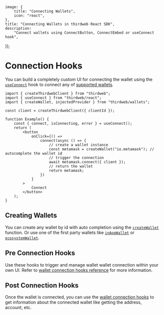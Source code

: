 
	image: {
		title: "Connecting Wallets",
		icon: "react",
	},
	title: "Connecting Wallets in thirdweb React SDK",
	description:
		"Connect wallets using ConnectButton, ConnectEmbed or useConnect hook",
});

# Connection Hooks

You can build a completely custom UI for connecting the wallet using the [`useConnect`](/references/typescript/v5/useConnect) hook to connect any of [supported wallets](/typescript/v5/supported-wallets).

```tsx
import { createThirdwebClient } from "thirdweb";
import { useConnect } from "thirdweb/react";
import { createWallet, injectedProvider } from "thirdweb/wallets";

const client = createThirdwebClient({ clientId });

function Example() {
	const { connect, isConnecting, error } = useConnect();
	return (
		<button
			onClick={() =>
				connect(async () => {
                    // create a wallet instance
					const metamask = createWallet("io.metamask"); // autocomplete the wallet id
                    // trigger the connection
					await metamask.connect({ client });
					// return the wallet
					return metamask;
				})
			}
		>
			Connect
		</button>
	);
}
```

## Creating Wallets

You can create any wallet by id with auto completion using the [`createWallet`](/references/typescript/v5/createWallet) function. Or use one of the first party wallets like [`inAppWallet`](/references/typescript/v5/inAppWallet) or [`ecosystemWallet`](/references/typescript/v5/ecosystemWallet).

<Stack>
<ArticleIconCard
	title="inAppWallet"
	icon={Wallet}
	href="/references/typescript/v5/inAppWallet"
	description="Create an in app wallet"
/>

<ArticleIconCard
	title="ecosystemWallet"
	icon={Wallet}
	href="/references/typescript/v5/ecosystemWallet"
	description="Create an ecosystem wallet"
/>

<ArticleIconCard
	title="createWallet"
	icon={Wallet}
	href="/references/typescript/v5/createWallet"
	description="Create any external wallet by id with auto completion"
/>
</Stack>
## Pre Connection Hooks

Use these hooks to trigger and manage wallet wallet connection within your own UI. Refer to [wallet connection hooks reference](/references/typescript/v5/useConnect) for more information.

<Stack>

<ArticleIconCard
	title="useConnect"
	icon={ReactIcon}
	href="/references/typescript/v5/useConnect"
	description="Hook to connect any created wallet"
/>

<ArticleIconCard
	title="useAutoConnect"
	icon={ReactIcon}
	href="/references/typescript/v5/useAutoConnect"
	description="Hook to auto connect a previously connected wallet"
/>

<ArticleIconCard
	title="useConnectModal"
	icon={ReactIcon}
	href="/references/typescript/v5/useConnectModal"
	description="Hook to open a prebuilt connection modal UI from anywhere"
/>

<ArticleIconCard
	title="useSwitchActiveWalletChain"
	icon={ReactIcon}
	href="/references/typescript/v5/useSwitchActiveWalletChain"
	description="Hook to switch the active wallet chain"
/>

<ArticleIconCard
	title="useDisconnect"
	icon={ReactIcon}
	href="/references/typescript/v5/useDisconnect"
	description="Hook to disconnect the wallet"
/>

</Stack>

## Post Connection Hooks

Once the wallet is connected, you can use the [wallet connection hooks](/references/typescript/v5/hooks#wallet-connection) to get information about the connected wallet like getting the address, account, etc.

<Stack>

<ArticleIconCard
	title="useActiveAccount"
	icon={ReactIcon}
	href="/references/typescript/v5/useActiveAccount"
	description="Get the currently connected account"
/>

<ArticleIconCard
	title="useActiveWallet"
	icon={ReactIcon}
	href="/references/typescript/v5/useActiveWallet"
	description="Get the currently connected wallet"
/>

<ArticleIconCard
	title="useWalletDetailsModal"
	icon={ReactIcon}
	href="/references/typescript/v5/useWalletDetailsModal"
	description="Show a prebuilt modal UI with wallet details from anywhere"
/>

<ArticleIconCard
	title="useConnectedWallets"
	icon={ReactIcon}
	href="/references/typescript/v5/useConnectedWallets"
	description="Get all connected wallets"
/>

<ArticleIconCard
	title="useAdminWallet"
	icon={ReactIcon}
	href="/references/typescript/v5/useConnectedWallets"
	description="Get the underlying admin wallet of a smart account"
/>

</Stack>
